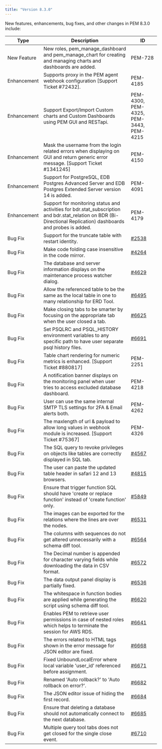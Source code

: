 ```yaml
---
title: "Version 8.3.0"
---
```


New features, enhancements, bug fixes, and other changes in PEM 8.3.0 include:

| Type        | Description                                                                                                                                                         | ID                                                   |
| ----------- | --------------------------------------------------------------------------------------------------------------------------------------------------------------------| ---------------------------------------------------- |
| New Feature | New roles, pem_manage_dashboard and pem_manage_chart for creating and managing charts and dashboards are added.                                                     | PEM-728                                              |
| Enhancement | Supports proxy in the PEM agent webhook configuration [Support Ticket #72432].                                                                                      | PEM-4185                                             |
| Enhancement | Support Export/Import Custom charts and Custom Dashboards using PEM GUI and RESTapi.                                                                                | PEM-4300, PEM-4325, PEM-3443, PEM-4215               |
| Enhancement | Mask the username from the login related errors when displaying on GUI and return generic error message. [Support Ticket #1341245]                                  | PEM-4150                                             |
| Enhancement | Support for PostgreSQL, EDB Postgres Advanced Server and EDB Postgres Extended Server version 14 is added.                                                                 | PEM-4091                                             |
| Enhancement | Support for monitoring status and activities for bdr.stat_subscription and bdr.stat_relation on BDR (Bi-Directional Replication) dashboards and probes is added.    | PEM-4179                                             |
| Bug Fix     | Support for the truncate table with restart identity.                                                                                                               | [#2538](https://redmine.postgresql.org/issues/2538)  |
| Bug Fix     | Make code folding case insensitive in the code mirror.                                                                                                              | [#4264](https://redmine.postgresql.org/issues/4264)  |
| Bug Fix     | The database and server information displays on the maintenance process watcher dialog.                                                                             | [#4629](https://redmine.postgresql.org/issues/4629)  |
| Bug Fix     | Allow the referenced table to be the same as the local table in one to many relationship for ERD Tool.                                                              | [#6495](https://redmine.postgresql.org/issues/6495)  |
| Bug Fix     | Make closing tabs to be smarter by focusing on the appropriate tab when the user closed a tab.                                                                      | [#6625](https://redmine.postgresql.org/issues/6625)  |
| Bug Fix     | Set PSQLRC and PSQL_HISTORY environment variables to any specific path to have user separate psql history files.                                                    | [#6691](https://redmine.postgresql.org/issues/6691)  |
| Bug Fix     | Table chart rendering for numeric metrics is enhanced. [Support Ticket #880817]                                                                                     | PEM-2251                                             |
| Bug Fix     | A notification banner displays on the monitoring panel when user tries to access excluded database dashboard.                                                       | PEM-4218                                             |
| Bug Fix     | User can use the same internal SMTP TLS settings for 2FA & Email alerts both.                                                                                       | PEM-4262                                             |
| Bug Fix     | The maxlength of url & payload to allow long values in webhook module is increased. [Support Ticket #75367]                                                         | PEM-4326                                             |
| Bug Fix     | The SQL query to revoke privileges on objects like tables are correctly displayed in SQL tab.                                                                       | [#4567](https://redmine.postgresql.org/issues/4567)  |
| Bug Fix     | The user can paste the updated table header in safari 12 and 13 browsers.                                                                                           | [#4815](https://redmine.postgresql.org/issues/4815)  |
| Bug Fix     | Ensure that trigger function SQL should have 'create or replace function' instead of 'create function' only.                                                        | [#5849](https://redmine.postgresql.org/issues/5849)  |
| Bug Fix     | The images can be exported for the relations where the lines are over the nodes.                                                                                    | [#6531](https://redmine.postgresql.org/issues/6531)  |
| Bug Fix     | The columns with sequences do not get altered unnecessarily with a schema diff tool.                                                                                | [#6564](https://redmine.postgresql.org/issues/6564)  |
| Bug Fix     | The Decimal number is appended for character varying fields while downloading the data in CSV format.                                                               | [#6572](https://redmine.postgresql.org/issues/6572)  |
| Bug Fix     | The data output panel display is partially fixed.                                                                                                                   | [#6536](https://redmine.postgresql.org/issues/6536)  |
| Bug Fix     | The whitespace in function bodies are applied while generating the script using schema diff tool.                                                                   | [#6620](https://redmine.postgresql.org/issues/6620)  |
| Bug Fix     | Enables PEM to retrieve user permissions in case of nested roles which helps to terminate the session for AWS RDS.                                                  | [#6641](https://redmine.postgresql.org/issues/6641)  |
| Bug Fix     | The errors related to HTML tags shown in the error message for JSON editor are fixed.                                                                               | [#6668](https://redmine.postgresql.org/issues/6668)  |
| Bug Fix     | Fixed UnboundLocalError where local variable 'user_id' referenced before assignment.                                                                                | [#6671](https://redmine.postgresql.org/issues/6671)  |
| Bug Fix     | Renamed 'Auto rollback?' to 'Auto rollback on error?'.                                                                                                              | [#6682](https://redmine.postgresql.org/issues/6682)  |
| Bug Fix     | The JSON editor issue of hiding the first record.                                                                                                                   | [#6684](https://redmine.postgresql.org/issues/6684)  |
| Bug Fix     | Ensure that deleting a database should not automatically connect to the next database.                                                                              | [#6685](https://redmine.postgresql.org/issues/6685)  |
| Bug Fix     | Multiple query tool tabs does not get closed for the single close event.                                                                                            | [#6710](https://redmine.postgresql.org/issues/6710)  |